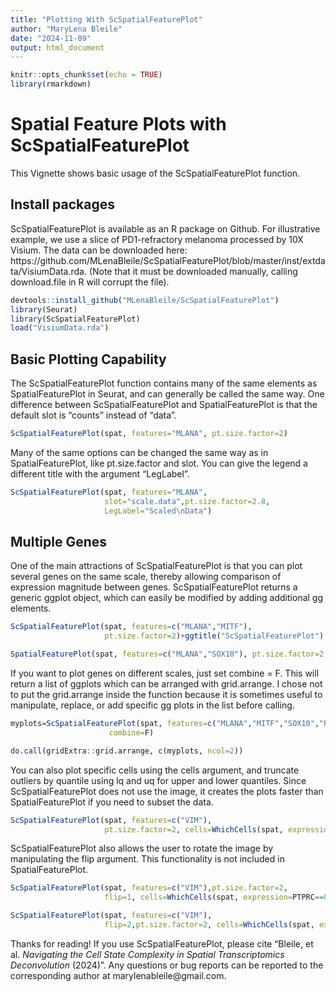 ```yaml
---
title: "Plotting With ScSpatialFeaturePlot"
author: "MaryLena Bleile"
date: "2024-11-09"
output: html_document
---
```


```r
knitr::opts_chunk$set(echo = TRUE)
library(rmarkdown)
```

# Spatial Feature Plots with ScSpatialFeaturePlot
This Vignette shows basic usage of the ScSpatialFeaturePlot function.

## Install packages 
ScSpatialFeaturePlot is available as an R package on Github. For illustrative example, we use a slice of PD1-refractory melanoma processed by 10X Visium. The data can be downloaded here: https://github.com/MLenaBleile/ScSpatialFeaturePlot/blob/master/inst/extdata/VisiumData.rda. (Note that it must be downloaded manually, calling download.file in R will corrupt the file). 

```r
devtools::install_github("MLenaBleile/ScSpatialFeaturePlot")
library(Seurat)
library(ScSpatialFeaturePlot)
load("VisiumData.rda")

```

## Basic Plotting Capability


The ScSpatialFeaturePlot function contains many of the same elements as SpatialFeaturePlot in Seurat, and can generally be called the same way. One difference between ScSpatialFeaturePlot and SpatialFeaturePlot is that the default slot is "counts" instead of "data".

```r
ScSpatialFeaturePlot(spat, features="MLANA", pt.size.factor=2)

```

Many of the same options can be changed the same way as in SpatialFeaturePlot, like pt.size.factor and slot. You can give the legend a different title with the argument "LegLabel".

```r
ScSpatialFeaturePlot(spat, features="MLANA",
                     slot="scale.data",pt.size.factor=2.8, 
                     LegLabel="Scaled\nData")

```



## Multiple Genes

One of the main attractions of ScSpatialFeaturePlot is that you can plot several genes on the same scale, thereby allowing comparison of expression magnitude between genes. ScSpatialFeaturePlot returns a generic ggplot object, which can easily be modified by adding additional gg elements.

```r
ScSpatialFeaturePlot(spat, features=c("MLANA","MITF"),
                     pt.size.factor=2)+ggtitle("ScSpatialFeaturePlot")

SpatialFeaturePlot(spat, features=c("MLANA","SOX10"), pt.size.factor=2.8, slot="counts")+ggtitle("SpatialFeaturePlot")


```


If you want to plot genes on different scales, just set combine = F. This will return a list of ggplots which can be arranged with grid.arrange. I chose not to put the grid.arrange inside the function because it is sometimes useful to manipulate, replace, or add specific gg plots in the list before calling.

```r
myplots=ScSpatialFeaturePlot(spat, features=c("MLANA","MITF","SOX10","PTPRC"),
                      combine=F)

do.call(gridExtra::grid.arrange, c(myplots, ncol=2))


```

You can also plot specific cells using the cells argument, and truncate outliers by quantile using lq and uq for upper and lower quantiles. Since ScSpatialFeaturePlot does not use the image, it creates the plots faster than SpatialFeaturePlot if you need to subset the data.

```r
ScSpatialFeaturePlot(spat, features=c("VIM"),
                     pt.size.factor=2, cells=WhichCells(spat, expression=PTPRC==0, slot="counts"), lq=.25, uq=.95)


```


ScSpatialFeaturePlot also allows the user to rotate the image by manipulating the flip argument. This functionality is not included in SpatialFeaturePlot.

```r
ScSpatialFeaturePlot(spat, features=c("VIM"),pt.size.factor=2,
                     flip=1, cells=WhichCells(spat, expression=PTPRC==0, slot="counts"), lq=.25, uq=.95)

ScSpatialFeaturePlot(spat, features=c("VIM"),
                     flip=2,pt.size.factor=2, cells=WhichCells(spat, expression=PTPRC==0, slot="counts"), lq=.25, uq=.95)


```



Thanks for reading! If you use ScSpatialFeaturePlot, please cite "Bleile, et al. *Navigating the Cell State Complexity in Spatial Transcriptomics Deconvolution* (2024)". Any questions or bug reports can be reported to the corresponding author at marylenableile@gmail.com.
